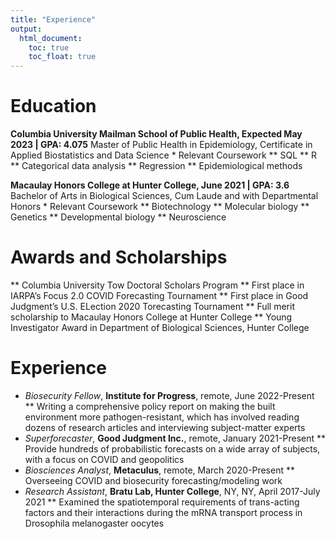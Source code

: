 ```yaml
---
title: "Experience"
output: 
  html_document:
    toc: true
    toc_float: true
--- 
```


# Education
**Columbia University Mailman School of Public Health, Expected May 2023 | GPA: 4.075**
Master of Public Health in Epidemiology, Certificate in Applied Biostatistics and Data Science 
* Relevant Coursework
** SQL
** R 
** Categorical data analysis
** Regression
** Epidemiological methods

**Macaulay Honors College at Hunter College, June 2021 | GPA: 3.6**		 
Bachelor of Arts in Biological Sciences, Cum Laude and with Departmental Honors 
* Relevant Coursework
** Biotechnology
** Molecular biology
** Genetics
** Developmental biology
** Neuroscience

# Awards and Scholarships
** Columbia University Tow Doctoral Scholars Program 
** First place in IARPA's Focus 2.0 COVID Forecasting Tournament
** First place in Good Judgment's U.S. ELection 2020 Torecasting Tournament
** Full merit scholarship to Macaulay Honors College at Hunter College
** Young Investigator Award in Department of Biological Sciences, Hunter College

# Experience
* *Biosecurity Fellow*, **Institute for Progress**, remote, June 2022-Present
** Writing a comprehensive policy report on making the built environment more pathogen-resistant, which has involved reading dozens of research articles and interviewing subject-matter experts 
* *Superforecaster*, **Good Judgment Inc.**, remote, January 2021-Present
** Provide hundreds of probabilistic forecasts on a wide array of subjects, with a focus on COVID and geopolitics
* *Biosciences Analyst*, **Metaculus**, remote, March 2020-Present
** Overseeing COVID and biosecurity forecasting/modeling work 
* *Research Assistant*, **Bratu Lab, Hunter College**, NY, NY, April 2017-July 2021
** Examined the spatiotemporal requirements of trans-acting factors and their interactions during the 	mRNA transport process in Drosophila melanogaster oocytes

